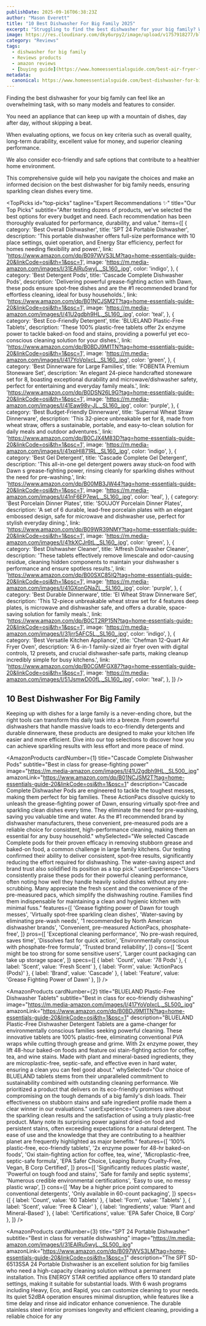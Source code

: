 ```yaml
---
publishDate: 2025-09-16T06:38:23Z
author: "Mason Everett"
title: "10 Best Dishwasher For Big Family 2025"
excerpt: "Struggling to find the best dishwasher for your big family? We've tested top options for quality, durability, and value, helping you make a smart choice for spotless dishes."
image: https://res.cloudinary.com/dky6urpy2/image/upload/v1757918277/blog_image_1757918277_n9krf8.webp
category: "Reviews"
tags:
  - dishwasher for big family
  - Reviews products
  - amazon reviews
  - [buying guide](https://www.homeessentialsguide.com/best-air-fryer-for-big-family)
metadata:
  canonical: https://www.homeessentialsguide.com/best-dishwasher-for-big-family
---
```



<p>Finding the best dishwasher for your big family can feel like an overwhelming task, with so many models and features to consider.</p>
<p>You need an appliance that can keep up with a mountain of dishes, day after day, without skipping a beat.</p>
<p>When evaluating options, we focus on key criteria such as overall quality, long-term durability, excellent value for money, and superior cleaning performance.</p>
<p>We also consider eco-friendly and safe options that contribute to a healthier home environment.</p>
<p>This comprehensive guide will help you navigate the choices and make an informed decision on the best dishwasher for big family needs, ensuring sparkling clean dishes every time.</p>

<TopPicks
  id="top-picks"
  tagline="Expert Recommendations ✨"
  title="Our Top Picks"
  subtitle="After testing dozens of products, we've selected the best options for every budget and need. Each recommendation has been thoroughly evaluated for performance, durability, and value."
  items={[
    {
      category: 'Best Overall Dishwasher',
      title: 'SPT 24 Portable Dishwasher',
      description: 'This portable dishwasher offers full-size performance with 10 place settings, quiet operation, and Energy Star efficiency, perfect for homes needing flexibility and power.',
      link: 'https://www.amazon.com/dp/B097WVS3LM?tag=home-essentials-guide-20&linkCode=osi&th=1&psc=1',
      image: 'https://m.media-amazon.com/images/I/31EAlRu5wyL._SL160_.jpg',
      color: 'indigo',
    },
    {
      category: 'Best Detergent Pods',
      title: 'Cascade Complete Dishwasher Pods',
      description: 'Delivering powerful grease-fighting action with Dawn, these pods ensure spot-free dishes and are the #1 recommended brand for effortless cleaning, ideal for busy households.',
      link: 'https://www.amazon.com/dp/B01NCJSM2T?tag=home-essentials-guide-20&linkCode=osi&th=1&psc=1',
      image: 'https://m.media-amazon.com/images/I/41U2gdbh9HL._SL160_.jpg',
      color: 'teal',
    },
    {
      category: 'Best Eco-Friendly Detergent',
      title: 'BLUELAND Plastic-Free Tablets',
      description: 'These 100% plastic-free tablets offer 2x enzyme power to tackle baked-on food and stains, providing a powerful yet eco-conscious cleaning solution for your dishes.',
      link: 'https://www.amazon.com/dp/B0BDJ9M1TN?tag=home-essentials-guide-20&linkCode=osi&th=1&psc=1',
      image: 'https://m.media-amazon.com/images/I/417YoVpIxcL._SL160_.jpg',
      color: 'green',
    },
    {
      category: 'Best Dinnerware for Large Families',
      title: 'FOBENTA Premium Stoneware Set',
      description: 'An elegant 24-piece handcrafted stoneware set for 8, boasting exceptional durability and microwave/dishwasher safety, perfect for entertaining and everyday family meals.',
      link: 'https://www.amazon.com/dp/B0DSN26L9G?tag=home-essentials-guide-20&linkCode=osi&th=1&psc=1',
      image: 'https://m.media-amazon.com/images/I/41Eaw98v-JL._SL160_.jpg',
      color: 'purple',
    },
    {
      category: 'Best Budget-Friendly Dinnerware',
      title: 'Supernal Wheat Straw Dinnerware',
      description: 'This 32-piece unbreakable set for 8, made from wheat straw, offers a sustainable, portable, and easy-to-clean solution for daily meals and outdoor adventures.',
      link: 'https://www.amazon.com/dp/B0CJX4M83D?tag=home-essentials-guide-20&linkCode=osi&th=1&psc=1',
      image: 'https://m.media-amazon.com/images/I/41xpHI871RL._SL160_.jpg',
      color: 'indigo',
    },
    {
      category: 'Best Gel Detergent',
      title: 'Cascade Complete Gel Detergent',
      description: 'This all-in-one gel detergent powers away stuck-on food with Dawn s grease-fighting power, rinsing cleanly for sparkling dishes without the need for pre-washing.',
      link: 'https://www.amazon.com/dp/B00MB3JW44?tag=home-essentials-guide-20&linkCode=osi&th=1&psc=1',
      image: 'https://m.media-amazon.com/images/I/41nF6EP7ewL._SL160_.jpg',
      color: 'teal',
    },
    {
      category: 'Best Porcelain Dinner Plates',
      title: 'SOUJOY Porcelain Dinner Plates',
      description: 'A set of 6 durable, lead-free porcelain plates with an elegant embossed design, safe for microwave and dishwasher use, perfect for stylish everyday dining.',
      link: 'https://www.amazon.com/dp/B09WR39NMY?tag=home-essentials-guide-20&linkCode=osi&th=1&psc=1',
      image: 'https://m.media-amazon.com/images/I/41tkXCJr6tL._SL160_.jpg',
      color: 'green',
    },
    {
      category: 'Best Dishwasher Cleaner',
      title: 'Affresh Dishwasher Cleaner',
      description: 'These tablets effectively remove limescale and odor-causing residue, cleaning hidden components to maintain your dishwasher s performance and ensure spotless results.',
      link: 'https://www.amazon.com/dp/B00SXC85IQ?tag=home-essentials-guide-20&linkCode=osi&th=1&psc=1',
      image: 'https://m.media-amazon.com/images/I/41GXonGNaZL._SL160_.jpg',
      color: 'purple',
    },
    {
      category: 'Best Durable Dinnerware',
      title: 'EI Wheat Straw Dinnerware Set',
      description: 'This 12-piece unbreakable wheat straw set for 4 features deep plates, is microwave and dishwasher safe, and offers a durable, space-saving solution for family meals.',
      link: 'https://www.amazon.com/dp/B0CT2RP15N?tag=home-essentials-guide-20&linkCode=osi&th=1&psc=1',
      image: 'https://m.media-amazon.com/images/I/31jrr5AFC5L._SL160_.jpg',
      color: 'indigo',
    },
    {
      category: 'Best Versatile Kitchen Appliance',
      title: 'Chefman 12-Quart Air Fryer Oven',
      description: 'A 6-in-1 family-sized air fryer oven with digital controls, 12 presets, and crucial dishwasher-safe parts, making cleanup incredibly simple for busy kitchens.',
      link: 'https://www.amazon.com/dp/B0CGMFGX87?tag=home-essentials-guide-20&linkCode=osi&th=1&psc=1',
      image: 'https://m.media-amazon.com/images/I/51JsmwD00fL._SL160_.jpg',
      color: 'teal',
    },
  ]}
/>

## 10 Best Dishwasher For Big Family

Keeping up with dishes for a large family is a never-ending chore, but the right tools can transform this daily task into a breeze. From powerful dishwashers that handle massive loads to eco-friendly detergents and durable dinnerware, these products are designed to make your kitchen life easier and more efficient. Dive into our top selections to discover how you can achieve sparkling results with less effort and more peace of mind.

<AmazonProducts
  cardNumber={1}
  title="Cascade Complete Dishwasher Pods"
  subtitle="Best in class for grease-fighting power"
  image="https://m.media-amazon.com/images/I/41U2gdbh9HL._SL500_.jpg"
  amazonLink="https://www.amazon.com/dp/B01NCJSM2T?tag=home-essentials-guide-20&linkCode=osi&th=1&psc=1"
  description="Cascade Complete Dishwasher Pods are engineered to tackle the toughest messes, making them perfect for big families. These ActionPacs dissolve quickly to unleash the grease-fighting power of Dawn, ensuring virtually spot-free and sparkling clean dishes every time. They eliminate the need for pre-washing, saving you valuable time and water. As the #1 recommended brand by dishwasher manufacturers, these convenient, pre-measured pods are a reliable choice for consistent, high-performance cleaning, making them an essential for any busy household."
  whySelected="We selected Cascade Complete pods for their proven efficacy in removing stubborn grease and baked-on food, a common challenge in large family kitchens. Our testing confirmed their ability to deliver consistent, spot-free results, significantly reducing the effort required for dishwashing. The water-saving aspect and brand trust also solidified its position as a top pick."
  userExperience="Users consistently praise these pods for their powerful cleaning performance, often noting how well they handle heavily soiled dishes without any pre-scrubbing. Many appreciate the fresh scent and the convenience of the pre-measured pacs, which simplify the dishwashing routine. Families find them indispensable for maintaining a clean and hygienic kitchen with minimal fuss."
  features={[
    'Grease fighting power of Dawn for tough messes',
    'Virtually spot-free sparkling clean dishes',
    'Water-saving by eliminating pre-wash needs',
    '1 recommended by North American dishwasher brands',
    'Convenient, pre-measured ActionPacs, phosphate-free',
  ]}
  pros={[
    'Exceptional cleaning performance',
    'No pre-wash required, saves time',
    'Dissolves fast for quick action',
    'Environmentally conscious with phosphate-free formula',
    'Trusted brand reliability',
  ]}
  cons={[
    'Scent might be too strong for some sensitive users',
    'Larger count packaging can take up storage space',
  ]}
  specs={[
    { label: 'Count', value: '78 Pods' },
    { label: 'Scent', value: 'Fresh Scent' },
    { label: 'Form', value: 'ActionPacs (Pods)' },
    { label: 'Brand', value: 'Cascade' },
    { label: 'Feature', value: 'Grease Fighting Power of Dawn' },
  ]}
/>

<AmazonProducts
  cardNumber={2}
  title="BLUELAND Plastic-Free Dishwasher Tablets"
  subtitle="Best in class for eco-friendly dishwashing"
  image="https://m.media-amazon.com/images/I/417YoVpIxcL._SL500_.jpg"
  amazonLink="https://www.amazon.com/dp/B0BDJ9M1TN?tag=home-essentials-guide-20&linkCode=osi&th=1&psc=1"
  description="BLUELAND Plastic-Free Dishwasher Detergent Tablets are a game-changer for environmentally conscious families seeking powerful cleaning. These innovative tablets are 100% plastic-free, eliminating conventional PVA wraps while cutting through grease and grime. With 2x enzyme power, they lift 48-hour baked-on foods and feature oxi stain-fighting action for coffee, tea, and wine stains. Made with plant and mineral-based ingredients, they are microplastic-free, septic-safe, and effective even in hard water, ensuring a clean you can feel good about."
  whySelected="Our choice of BLUELAND tablets stems from their unparalleled commitment to sustainability combined with outstanding cleaning performance. We prioritized a product that delivers on its eco-friendly promises without compromising on the tough demands of a big family's dish loads. Their effectiveness on stubborn stains and safe ingredient profile made them a clear winner in our evaluations."
  userExperience="Customers rave about the sparkling clean results and the satisfaction of using a truly plastic-free product. Many note its surprising power against dried-on food and persistent stains, often exceeding expectations for a natural detergent. The ease of use and the knowledge that they are contributing to a healthier planet are frequently highlighted as major benefits."
  features={[
    '100% plastic-free, eco-friendly tablets',
    '2x enzyme power for 48-hr baked-on foods',
    'Oxi stain-fighting action for coffee, tea, wine',
    'Microplastic-free, septic-safe formula',
    'EPA Safer Choice, Leaping Bunny Cruelty-Free, Vegan, B Corp Certified',
  ]}
  pros={[
    'Significantly reduces plastic waste',
    'Powerful on tough food and stains',
    'Safe for family and septic systems',
    'Numerous credible environmental certifications',
    'Easy to use, no messy plastic wrap',
  ]}
  cons={[
    'May be a higher price point compared to conventional detergents',
    'Only available in 60-count packaging',
  ]}
  specs={[
    { label: 'Count', value: '60 Tablets' },
    { label: 'Form', value: 'Tablets' },
    { label: 'Scent', value: 'Free & Clear' },
    { label: 'Ingredients', value: 'Plant and Mineral-Based' },
    { label: 'Certifications', value: 'EPA Safer Choice, B Corp' },
  ]}
/>

<AmazonProducts
  cardNumber={3}
  title="SPT 24 Portable Dishwasher"
  subtitle="Best in class for versatile dishwashing"
  image="https://m.media-amazon.com/images/I/31EAlRu5wyL._SL500_.jpg"
  amazonLink="https://www.amazon.com/dp/B097WVS3LM?tag=home-essentials-guide-20&linkCode=osi&th=1&psc=1"
  description="The SPT SD-6513SSA 24 Portable Dishwasher is an excellent solution for big families who need a high-capacity cleaning solution without a permanent installation. This ENERGY STAR certified appliance offers 10 standard plate settings, making it suitable for substantial loads. With 6 wash programs including Heavy, Eco, and Rapid, you can customize cleaning to your needs. Its quiet 52dBA operation ensures minimal disruption, while features like a time delay and rinse aid indicator enhance convenience. The durable stainless steel interior promises longevity and efficient cleaning, providing a reliable choice for any
